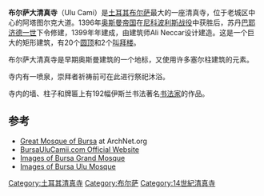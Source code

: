 {{Infobox religious building
| building_name         = 布尔萨大清真寺
| image                 = 71 Bursa la Grande Moschea.jpg
| image_size            = 250px
| location              = [[土耳其|土耳其]][[布尔萨|布尔萨]]
| geo                   = {{coord|40.183841|N|29.061960|E|region:TR_type:landmark|title=inline,title}}
| religious_affiliation = [[伊斯兰教|伊斯兰教]]
| website               = [http://www.bursaulucamii.com/ BursaUluCamii.com]
| architect             = Ali Neccar
| architecture_type     = 清真寺
| architecture_style    = 
| dome_quantity         = 20
| covered_area          = {{convert|5000|m2|sqft|abbr=on}}
| groundbreaking        = 1396
| year_completed        = 1399
| minaret_quantity      = 2
}}
'''布尔萨大清真寺'''（Ulu Cami）是[[土耳其|土耳其]][[布尔萨|布尔萨]]最大的一座清真寺，位于老城区中心的阿塔图尔克大道。1396年[[奥斯曼帝国|奥斯曼帝国]]在[[尼科波利斯战役|尼科波利斯战役]]中获胜后，苏丹[[巴耶济德一世|巴耶济德一世]]下令修建，1399年年建成，由建筑师Ali Neccar设计建造。这是一个巨大的矩形建筑，有20个[[圆顶|圆顶]]和2个[[叫拜楼|叫拜楼]]。

布尔萨大清真寺是早期奥斯曼建筑的一个地标，又使用许多塞尔柱建筑的元素。

寺内有一喷泉，崇拜者祈祷前可在此进行祭祀沐浴。

寺内的墙、柱子和牌匾上有192幅伊斯兰书法著名[[书法家|书法家]]的作品。

{{wide image|Bursa Ulu Camii.jpg|1500px|}}

== 参考 ==
* [https://web.archive.org/web/20110919214518/http://archnet.org/library/sites/one-site.jsp?site_id=2881 Great Mosque of Bursa] at ArchNet.org
* [http://www.bursaulucamii.com/ BursaUluCamii.com Official Website] {{WebCite|url=https://www.webcitation.org/6DdpvGnW2?url=http://www.bursaulucamii.com/ |date=20130113134001 |dateformat=iso }}
* [http://wowturkey.com/forum/viewtopic.php?t=3788 Images of Bursa Grand Mosque] {{Wayback|url=http://wowturkey.com/forum/viewtopic.php?t=3788 |date=20180929020526 }}
* [https://web.archive.org/web/20090813105814/http://www.waitmeturkey.com/bursa-ulu-cami-or-grand-mosque.html Images of Bursa Ulu Mosque]
{{土耳其清真寺}}
{{coord|40.183841|N|29.061960|E|display=title|region:TR_type:landmark}}

[[Category:土耳其清真寺|Category:土耳其清真寺]]
[[Category:布尔萨|Category:布尔萨]]
[[Category:14世紀清真寺|Category:14世紀清真寺]]